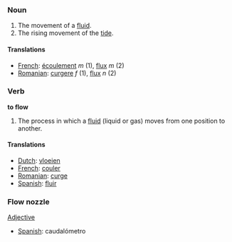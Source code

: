 === Noun ===

#The movement of a [[fluid]].
#The rising movement of the [[tide]].

====Translations====
*[[French]]: [[écoulement]] ''m'' (1), [[flux]] ''m'' (2)
*[[Romanian]]: [[curgere]] ''f'' (1), [[flux]] ''n'' (2)

=== Verb ===

'''to flow'''

#The process in which a [[fluid]] (liquid or gas) moves from one position to another.

====Translations====
*[[Dutch]]: [[vloeien]]
*[[French]]: [[couler]]
*[[Romanian]]: [[curge]]
*[[Spanish]]: [[fluir]]

===Flow nozzle===
[[Adjective]]
*[[Spanish]]: caudalómetro